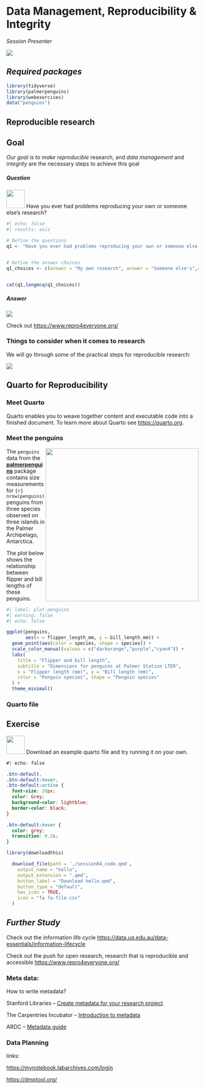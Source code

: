 # Data Management, Reproducibility & Integrity

*Session Presenter*

![](images/Presenters4.png)

## *Required packages*

```r
library(tidyverse)
library(palmerpenguins)
library(webexercises)
data("penguins")
```

## Reproducible research

::: callout-tip
## Goal

*Our goal is to make reproducible* research, and *data management* and *integrity* are the necessary steps to achieve this goal
:::

::: panel-tabset
##### Question

![](images/task.png){.class width="48" height="48"} Have you ever had problems reproducing your own or someone else’s research?

```r
#| echo: false
#| results: asis

# Define the questions
q1 <- "Have you ever had problems reproducing your own or someone else’s research?"


# Define the answer choices
q1_choices <- c(answer = "My own research", answer = "Someone else's",answer= "Both",answer= "I have never had problems reproducing r...")


cat(q1,longmcq(q1_choices))

```

##### Answer

![](images/repro4.png)

Check out <https://www.repro4everyone.org/>
:::

### Things to consider when it comes to research

We will go through some of the practical steps for reproducible research:

![](images/reproducibility.png)

## Quarto for Reproducibility

### Meet Quarto

Quarto enables you to weave together content and executable code into a finished document. To learn more about Quarto see <https://quarto.org>.

### Meet the penguins

![](https://raw.githubusercontent.com/quarto-dev/quarto-web/main/docs/get-started/hello/rstudio/lter_penguins.png){style="float:right;" fig-alt="Illustration of three species of Palmer Archipelago penguins: Chinstrap, Gentoo, and Adelie. Artwork by @allison_horst." width="401"}

The `penguins` data from the [**palmerpenguins**](https://allisonhorst.github.io/palmerpenguins "palmerpenguins R package") package contains size measurements for `{r} nrow(penguins)` penguins from three species observed on three islands in the Palmer Archipelago, Antarctica.

The plot below shows the relationship between flipper and bill lengths of these penguins.

```r
#| label: plot-penguins
#| warning: false
#| echo: false

ggplot(penguins, 
       aes(x = flipper_length_mm, y = bill_length_mm)) +
  geom_point(aes(color = species, shape = species)) +
  scale_color_manual(values = c("darkorange","purple","cyan4")) +
  labs(
    title = "Flipper and bill length",
    subtitle = "Dimensions for penguins at Palmer Station LTER",
    x = "Flipper length (mm)", y = "Bill length (mm)",
    color = "Penguin species", shape = "Penguin species"
  ) +
  theme_minimal()
```

### Quarto file

::: callout-note
## Exercise

![](images/task.png){#id .class width="48" height="48"} Download an example quarto file and try running it on your own.

```css
#| echo: false

.btn-default,
.btn-default:hover,
.btn-default:active {
  font-size: 20px;
  color: Grey;
  background-color: lightblue;
  border-color: black;
}

.btn-default:hover {
  color: grey;
  transition: 0.2s;
}

```

```r
library(downloadthis)

  download_file(path = './session04_code.qmd',
    output_name = "hello",
    output_extension = ".qmd",
    button_label = "Download hello.qmd",
    button_type = "default",
    has_icon = TRUE,
    icon = "fa fa-file-csv"
  )

```
:::

## *Further Study*

Check out the information life cycle <https://data.uq.edu.au/data-essentials/information-lifecycle>

Check out the push for open research, research that is reproducible and accessible <https://www.repro4everyone.org/>

### Meta data:

How to write metadata?​

Stanford Libraries – [Create metadata for your research project](https://guides.library.stanford.edu/research-metadata)​

The Carpentries Incubator – [Introduction to metadata](https://carpentries-incubator.github.io/fair-bio-practice/05-intro-to-metadata/index.html) ​

ARDC – [Metadata guide](https://ardc.edu.au/resource/metadata-guide/)

### Data Planning

links:

<https://mynotebook.labarchives.com/login>

<https://dmptool.org/>

